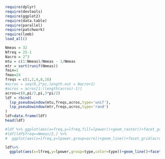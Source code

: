 ```r
require(dplyr)
require(devtools)
require(ggplot2)
require(data.table)
require(parallel)
require(patchwork)
require(lomb)
load_all()

Nmeas = 32 
Nfreq = 25-1  
Nacro = 2^3
mtu = c(1:Nmeas)/Nmeas - 1/Nmeas
mtr = sort(runif(Nmeas))
fmin=1
fmax=24
freqs = c(1,2,4,8,16) 
#acros = seq(0,2*pi,length.out = Nacro+1)
#acros = acros[1:(length(acros)-1)]
acros=c(0,pi/2,pi,3*pi/2)
ldf = rbind(
  lsp_pseudowindow(mtu,freqs,acros,type='unif'),
  lsp_pseudowindow(mtr,freqs,acros,type='rand')
) 
ldf=data.frame(ldf)
head(ldf)

#ldf %>% ggplot(aes(x=freq,y=lfreq,fill=lpower))+geom_raster()+facet_grid(type~acro)
#ldf[ldf$freq==Nmeas/2,] %>% 
#  ggplot(aes(x=lfreq,y=lpower,group=acro))+geom_line()+facet_grid(acro~type)

ldf%>% 
  ggplot(aes(x=lfreq,y=lpower,group=type,color=type))+geom_line()+facet_grid(freq~acro)+geom_vline(aes(xintercept = freq),linewidth=.25)
```